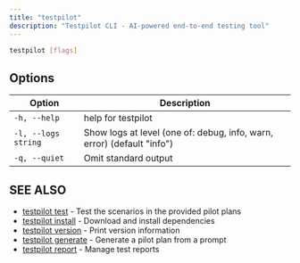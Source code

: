 ```yaml
---
title: "testpilot"
description: "Testpilot CLI - AI-powered end-to-end testing tool"
---
```


```bash
testpilot [flags]
```

## Options[​](#options "Direct link to Options")

| Option              | Description                                                            |
| ------------------- | ---------------------------------------------------------------------- |
| `-h, --help`        | help for testpilot                                                     |
| `-l, --logs string` | Show logs at level (one of: debug, info, warn, error) (default "info") |
| `-q, --quiet`       | Omit standard output                                                   |

## SEE ALSO[​](#see-also "Direct link to SEE ALSO")

- [testpilot test](/docs/testpilot/reference/cli/testpilot-test) - Test the scenarios in the
  provided pilot plans
- [testpilot install](/docs/testpilot/reference/cli/testpilot-install) - Download and install
  dependencies
- [testpilot version](/docs/testpilot/reference/cli/testpilot-version) - Print version information
- [testpilot generate](/docs/testpilot/reference/cli/testpilot-generate) - Generate a pilot plan
  from a prompt
- [testpilot report](/docs/testpilot/reference/cli/testpilot-report) - Manage test reports
